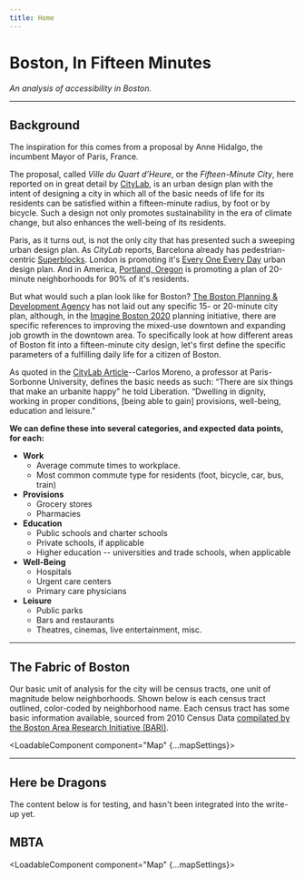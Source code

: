 ```yaml
---
title: Home
---
```



# Boston, In Fifteen Minutes

*An analysis of accessibility in Boston.*

***

## Background

The inspiration for this comes from a proposal by Anne Hidalgo, the incumbent Mayor of Paris, France. 

The proposal, called *Ville du Quart d’Heure*, or the *Fifteen-Minute City*, here reported on in great detail by 
[CityLab](https://www.citylab.com/environment/2020/02/paris-election-anne-hidalgo-city-planning-walks-stores-parks/606325/), is an urban design plan
with the intent of designing a city in which all of the basic needs of life for its residents can be satisfied within a fifteen-minute radius, by foot or by bicycle.
Such a design not only promotes sustainability in the era of climate change, but also enhances the well-being of its residents.

Paris, as it turns out, is not the only city that has presented such a sweeping urban design plan. As *CityLab* reports, Barcelona already has 
pedestrian-centric [Superblocks](https://www.citylab.com/transportation/2018/08/inside-a-pedestrian-first-superblock/566864/). London is promoting it's 
[Every One Every Day](https://www.weareeveryone.org/) urban design plan. And in America, [Portland, Oregon](https://www.portlandonline.com/portlandplan/index.cfm?c=52256&a=288098)
is promoting a plan of 20-minute neighborhoods for 90% of it's residents.

But what would such a plan look like for Boston? [The Boston Planning & Development Agency](http://www.bostonplans.org/) has not laid out any specific 15- or 20-minute city plan, 
although, in the [Imagine Boston 2020](https://www.boston.gov/news/mayor-walsh-announces-planning-initiatives-downtown-east-boston-mattapan-newmarket-allston) planning initiative,
there are specific references to improving the mixed-use downtown and expanding job growth in the downtown area. To specifically look at how different areas of Boston fit into a fifteen-minute 
city design, let's first define the specific parameters of a fulfilling daily life for a citizen of Boston.

As quoted in the [CityLab Article](https://www.citylab.com/environment/2020/02/paris-election-anne-hidalgo-city-planning-walks-stores-parks/606325/)--Carlos Moreno, a professor at Paris-Sorbonne University, 
defines the basic needs as such: “There are six things that make an urbanite happy” he told Liberation. “Dwelling in dignity, working in proper conditions, [being able to gain] provisions, well-being, education and leisure."

**We can define these into several categories, and expected data points, for each:**

- **Work**
    - Average commute times to workplace.
    - Most common commute type for residents (foot, bicycle, car, bus, train)
- **Provisions**
    - Grocery stores 
    - Pharmacies
- **Education**
    - Public schools and charter schools
    - Private schools, if applicable
    - Higher education -- universities and trade schools, when applicable
- **Well-Being**
    - Hospitals
    - Urgent care centers
    - Primary care physicians
- **Leisure**
    - Public parks
    - Bars and restaurants
    - Theatres, cinemas, live entertainment, misc.

***

## The Fabric of Boston

Our basic unit of analysis for the city will be census tracts, one unit of magnitude below neighborhoods. Shown below is each census tract
outlined, color-coded by neighborhood name. Each census tract has some basic information available, sourced from 2010 Census Data 
[compilated by the Boston Area Research Initiative (BARI)](https://dataverse.harvard.edu/dataset.xhtml?persistentId=doi:10.7910/DVN/SQ6BT4).

<LoadableComponent component="Map" {...mapSettings}>
    <LoadableComponent component="Neighborhoods" />
</LoadableComponent>

***

## Here be Dragons

The content below is for testing, and hasn't been integrated into the write-up yet.

## MBTA 
<LoadableComponent component="Map" {...mapSettings}>
    <LoadableComponent component="MBTA" />
</LoadableComponent>

